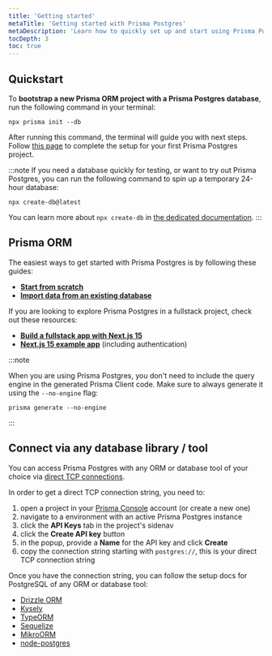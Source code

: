 ```yaml
---
title: 'Getting started'
metaTitle: 'Getting started with Prisma Postgres'
metaDescription: 'Learn how to quickly set up and start using Prisma Postgres.'
tocDepth: 3
toc: true
---
```


## Quickstart


To **bootstrap a new Prisma ORM project with a Prisma Postgres database**, run the following command in your terminal:

```terminal
npx prisma init --db
```

After running this command, the terminal will guide you with next steps. Follow [this page](/getting-started/prisma-postgres/from-the-cli) to complete the setup for your first Prisma Postgres project.

:::note
If you need a database quickly for testing, or want to try out Prisma Postgres, you can run the following command to spin up a temporary 24-hour database: 

```terminal
npx create-db@latest
```

You can learn more about `npx create-db` in [the dedicated documentation](/postgres/introduction/npx-create-db).
:::

## Prisma ORM

The easiest ways to get started with Prisma Postgres is by following these guides:

- [**Start from scratch**](/getting-started/quickstart-prismaPostgres)
- [**Import data from an existing database**](/getting-started/prisma-postgres/import-from-existing-database-postgresql)

If you are looking to explore Prisma Postgres in a fullstack project, check out these resources:

- [**Build a fullstack app with Next.js 15**](/guides/nextjs)
- [**Next.js 15 example app**](https://github.com/prisma/nextjs-prisma-postgres-demo) (including authentication)

:::note

When you are using Prisma Postgres, you don't need to include the query engine in the generated Prisma Client code. Make sure to always generate it using the `--no-engine` flag:

```terminal
prisma generate --no-engine
```

:::

## Connect via any database library / tool

You can access Prisma Postgres with any ORM or database tool of your choice via [direct TCP connections](/postgres/database/direct-connections).

In order to get a direct TCP connection string, you need to:
1. open a project in your [Prisma Console](https://console.prisma.io) account (or create a new one)
1. navigate to a environment with an active Prisma Postgres instance
1. click the **API Keys** tab in the project's sidenav
1. click the **Create API key** button 
1. in the popup, provide a **Name** for the API key and click **Create**
1. copy the connection string starting with `postgres://`, this is your direct TCP connection string

Once you have the connection string, you can follow the setup docs for PostgreSQL of any ORM or database tool:

- [Drizzle ORM](https://orm.drizzle.team/docs/get-started/postgresql-new)
- [Kysely](https://kysely.dev/docs/getting-started)
- [TypeORM](https://typeorm.io/#installation)
- [Sequelize](https://sequelize.org/docs/v6/getting-started/)
- [MikroORM](https://mikro-orm.io/docs/quick-start)
- [node-postgres](https://node-postgres.com/)